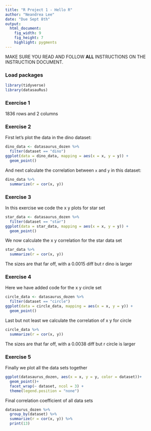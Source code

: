 ```yaml
---
title: "R Project 1 - Hello R"
author: "Neandrea Lee"
date: "Due Sept 8th"
output: 
  html_document: 
    fig_width: 9
    fig_height: 7
    highlight: pygments
---
```


MAKE SURE YOU READ AND FOLLOW **ALL** INSTRUCTIONS ON THE INSTRUCTION DOCUMENT. 

### Load packages

```r
library(tidyverse) 
library(datasauRus)
```


### Exercise 1

1836 rows and 2 columns

### Exercise 2

First let's plot the data in the dino dataset:

```r
dino_data <- datasaurus_dozen %>%
  filter(dataset == "dino")
ggplot(data = dino_data, mapping = aes(x = x, y = y)) +
  geom_point()
```

And next calculate the correlation between `x` and `y` in this dataset:

```r
dino_data %>%
  summarize(r = cor(x, y))
```

### Exercise 3

In this exercise we code the x y plots for star set

```r
star_data <- datasaurus_dozen %>%
  filter(dataset == "star")
ggplot(data = star_data, mapping = aes(x = x, y = y)) +
  geom_point()
```

We now calculate the x y correlation for the star data set
 
```r
star_data %>%
  summarize(r = cor(x, y))
```
The sizes are that far off, with a 0.0015 diff but r dino is larger

### Exercise 4

Here we have added code for the x y circle set

```r
circle_data <- datasaurus_dozen %>%
  filter(dataset == "circle")
ggplot(data = circle_data, mapping = aes(x = x, y = y)) +
  geom_point()
```
Last but not least we calculate the correlation of x y for circle 

```r
circle_data %>%
  summarize(r = cor(x, y))
```
The sizes are that far off, with a 0.0038 diff but r circle is larger

### Exercise 5

Finally we plot all the data sets together

```r
ggplot(datasaurus_dozen, aes(x = x, y = y, color = dataset))+ 
  geom_point()+
  facet_wrap(~ dataset, ncol = 3) +
  theme(legend.position = "none")

```
Final correlation coefficient of all data sets

```r
datasaurus_dozen %>%
  group_by(dataset) %>%
  summarize(r = cor(x, y)) %>%
  print(13)
```

